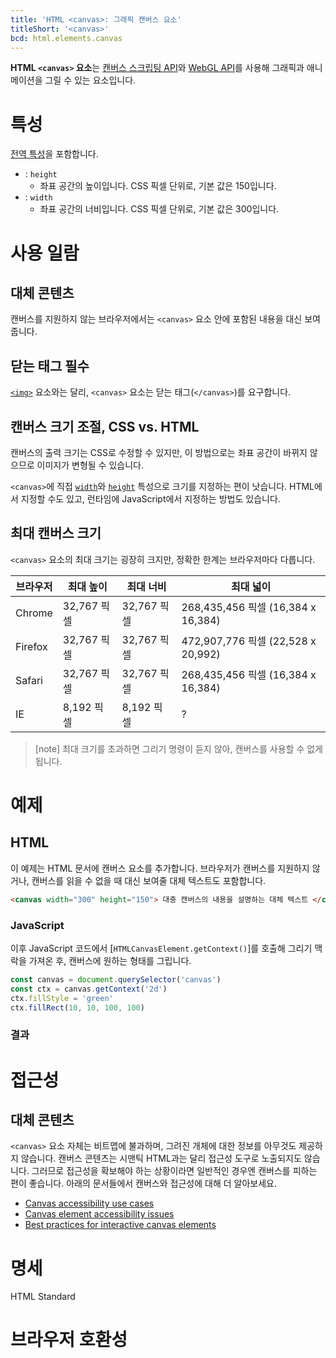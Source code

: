 ```yaml
---
title: 'HTML <canvas>: 그래픽 캔버스 요소'
titleShort: '<canvas>'
bcd: html.elements.canvas
---
```


**HTML `<canvas>` 요소**는 [캔버스 스크립팅 API](https://developer.mozilla.org/en-US/docs/Web/API/Canvas_API)와 [WebGL API](https://developer.mozilla.org/en-US/docs/Web/API/WebGL_API)를 사용해 그래픽과 애니메이션을 그릴 수 있는 요소입니다.

# 특성

[전역 특성](/docs/Web/HTML/Global_attributes)을 포함합니다.

- : `height`
  - 좌표 공간의 높이입니다. CSS 픽셀 단위로, 기본 값은 150입니다.
- : `width`
  - 좌표 공간의 너비입니다. CSS 픽셀 단위로, 기본 값은 300입니다.

# 사용 일람

## 대체 콘텐츠

캔버스를 지원하지 않는 브라우저에서는 `<canvas>` 요소 안에 포함된 내용을 대신 보여줍니다.

## 닫는 태그 필수

[`<img>`](./img) 요소와는 달리, `<canvas>` 요소는 닫는 태그(`</canvas>`)를 요구합니다.

## 캔버스 크기 조절, CSS vs. HTML

캔버스의 출력 크기는 CSS로 수정할 수 있지만, 이 방법으로는 좌표 공간이 바뀌지 않으므로 이미지가 변형될 수 있습니다.

`<canvas>`에 직접 [`width`](#term-width)와 [`height`](#term-height) 특성으로 크기를 지정하는 편이 낫습니다. HTML에서 지정할 수도 있고, 런타임에 JavaScript에서 지정하는 방법도 있습니다.

## 최대 캔버스 크기

`<canvas>` 요소의 최대 크기는 굉장히 크지만, 정확한 한계는 브라우저마다 다릅니다.

| 브라우저 | 최대 높이   | 최대 너비   | 최대 넓이                          |
| -------- | ----------- | ----------- | ---------------------------------- |
| Chrome   | 32,767 픽셀 | 32,767 픽셀 | 268,435,456 픽셀 (16,384 x 16,384) |
| Firefox  | 32,767 픽셀 | 32,767 픽셀 | 472,907,776 픽셀 (22,528 x 20,992) |
| Safari   | 32,767 픽셀 | 32,767 픽셀 | 268,435,456 픽셀 (16,384 x 16,384) |
| IE       | 8,192 픽셀  | 8,192 픽셀  | ?                                  |

> [note] 최대 크기를 초과하면 그리기 명령이 듣지 않아, 캔버스를 사용할 수 없게 됩니다.

# 예제

## HTML

이 예제는 HTML 문서에 캔버스 요소를 추가합니다. 브라우저가 캔버스를 지원하지 않거나, 캔버스를 읽을 수 없을 때 대신 보여줄 대체 텍스트도 포함합니다.

```html name=basic
<canvas width="300" height="150"> 대충 캔버스의 내용을 설명하는 대체 텍스트 </canvas>
```

### JavaScript

이후 JavaScript 코드에서 [`HTMLCanvasElement.getContext()`]를 호출해 그리기 맥락을 가져온 후, 캔버스에 원하는 형태를 그립니다.

```js name=basic
const canvas = document.querySelector('canvas')
const ctx = canvas.getContext('2d')
ctx.fillStyle = 'green'
ctx.fillRect(10, 10, 100, 100)
```

### 결과

<LiveExample lang="js" name="basic" />

# 접근성

## 대체 콘텐츠

`<canvas>` 요소 자체는 비트맵에 불과하며, 그려진 개체에 대한 정보를 아무것도 제공하지 않습니다. 캔버스 콘텐츠는 시맨틱 HTML과는 달리 접근성 도구로 노출되지도 않습니다. 그러므로 접근성을 확보해야 하는 상황이라면 일반적인 경우엔 캔버스를 피하는 편이 좋습니다. 아래의 문서들에서 캔버스와 접근성에 대해 더 알아보세요.

- [Canvas accessibility use cases](https://www.w3.org/WAI/PF/HTML/wiki/Canvas_Accessibility_Use_Cases)
- [Canvas element accessibility issues](https://www.w3.org/html/wg/wiki/AddedElementCanvas)
- [Best practices for interactive canvas elements](https://html.spec.whatwg.org/multipage/scripting.html#best-practices)

# 명세

<Spec data={props.bcd}>HTML Standard</Spec>

# 브라우저 호환성

<BrowserCompat data={props.bcd} />
